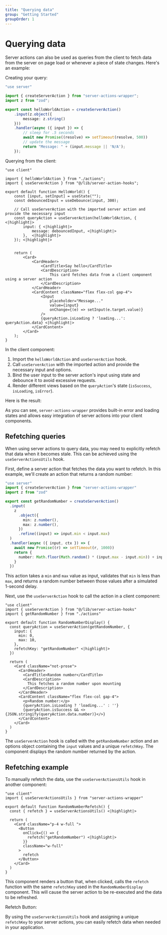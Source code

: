 ```yaml
---
title: "Querying data"
group: "Getting Started"
groupOrder: 1
---
```



# Querying data

Server actions can also be used as queries from the client to fetch data from the server on page load or whenever a piece of state changes. Here's an example:

Creating your query:

```typescript:actions.ts
"use server"

import { createServerAction } from "server-actions-wrapper";
import z from "zod";

export const helloWorldAction = createServerAction() 
    .input(z.object({
        message: z.string()
    }))
    .handler(async ({ input }) => {
        // sleep for .5 seconds
        await new Promise((resolve) => setTimeout(resolve, 500))
        // update the message
        return "Message: " + (input.message || 'N/A');
    });
```

Querying from the client:
```typescript:hello-world-example.tsx
"use client"

import { helloWorldAction } from "./actions";
import { useServerAction } from "@/lib/server-action-hooks";

export default function HelloWorld() {
    const [input, setInput] = useState("");
    const debouncedInput = useDebounce(input, 300);

    // Call useServerAction with the imported server action and provide the necessary input
    const queryAction = useServerAction(helloWorldAction, { <|highlight|>
        input: { <|highlight|>
            message: debouncedInput, <|highlight|>
        },  <|highlight|>
    }); <|highlight|>


    return (
        <Card>
            <CardHeader>
                <CardTitle>Say hello</CardTitle>
                <CardDescription>
                    This card fetches data from a client component using a server action
                </CardDescription>
            </CardHeader>
            <CardContent className="flex flex-col gap-4">
                <Input
                    placeholder="Message..."
                    value={input}
                    onChange={(e) => setInput(e.target.value)}
                />
                {queryAction.isLoading ? 'loading...': queryAction.data} <|highlight|>
            </CardContent>
        </Card>
    );
}
```

In the client component:

1. Import the `helloWorldAction` and `useServerAction` hook.
2. Call `useServerAction` with the imported action and provide the necessary input and options.
3. Bind the user input to the server action's input using state and debounce it to avoid excessive requests.
4. Render different views based on the `queryAction`'s state (`isSuccess`, `isLoading`, `isError`).


Here is the result:

<ExampleComponent id="hello-world-action" />

As you can see, `server-actions-wrapper` provides built-in error and loading states and allows easy integration of server actions into your client components.


## Refetching queries


When using server actions to query data, you may need to explicitly refetch that data when it becomes stale. This can be achieved using the `useServerActionsUtils` hook.

First, define a server action that fetches the data you want to refetch. In this example, we'll create an action that returns a random number:

```typescript:actions.ts
"use server"
import { createServerAction } from "server-actions-wrapper"
import z from "zod"

export const getRandomNumber = createServerAction()
  .input(
    z
      .object({
        min: z.number(),
        max: z.number(),
      })
      .refine((input) => input.min < input.max)
  )
  .handler(async ({ input, ctx }) => {
    await new Promise((r) => setTimeout(r, 1000))
    return {
      number: Math.floor(Math.random() * (input.max - input.min)) + input.min,
    }
  })
```

This action takes a `min` and `max` value as input, validates that `min` is less than `max`, and returns a random number between those values after a simulated 1-second delay.

Next, use the `useServerAction` hook to call the action in a client component:

```typescript:random-number-display.tsx
"use client"
import { useServerAction } from "@/lib/server-action-hooks"
import { getRandomNumber } from "./actions"

export default function RandomNumberDisplay() {
  const queryAction = useServerAction(getRandomNumber, {
    input: {
      min: 0,
      max: 10,
    },
    refetchKey: "getRandomNumber" <|highlight|>
  })

  return (
    <Card className="not-prose">
      <CardHeader>
        <CardTitle>Random number</CardTitle>
        <CardDescription>
          This fetches a random number upon mounting
        </CardDescription>
      </CardHeader>
      <CardContent className="flex flex-col gap-4">
        <p>Random number:</p>
        {queryAction.isLoading ? 'loading...' : ''}
        {queryAction.isSuccess && <>{JSON.stringify(queryAction.data.number)}</>}
      </CardContent>
    </Card>
  )
}
```

The `useServerAction` hook is called with the `getRandomNumber` action and an options object containing the `input` values and a unique `refetchKey`. The component displays the random number returned by the action.

## Refetching example

To manually refetch the data, use the `useServerActionsUtils` hook in another component:

```typescript:random-number-refetch.tsx
"use client"
import { useServerActionsUtils } from "server-actions-wrapper" 

export default function RandomNumberRefetch() {
  const { refetch } = useServerActionsUtils() <|highlight|>

  return (
    <Card className="p-4 w-full ">
      <Button
        onClick={() => {
          refetch("getRandomNumber") <|highlight|>
        }}
        className="w-full"
      >
        refetch
      </Button>
    </Card>
  )
}
```

This component renders a button that, when clicked, calls the `refetch` function with the same `refetchKey` used in the `RandomNumberDisplay` component. This will cause the server action to be re-executed and the data to be refreshed.

<ExampleComponent id="random-number-example-display" />

Refetch Button:

<ExampleComponent id="random-number-example-refetch" />

By using the `useServerActionsUtils` hook and assigning a unique `refetchKey` to your server actions, you can easily refetch data when needed in your application.
